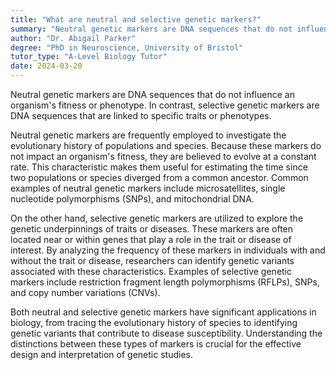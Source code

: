 ```yaml
---
title: "What are neutral and selective genetic markers?"
summary: "Neutral genetic markers are DNA sequences that do not influence fitness or phenotype, while selective genetic markers are linked to specific traits or phenotypes."
author: "Dr. Abigail Parker"
degree: "PhD in Neuroscience, University of Bristol"
tutor_type: "A-Level Biology Tutor"
date: 2024-03-20
---
```


Neutral genetic markers are DNA sequences that do not influence an organism's fitness or phenotype. In contrast, selective genetic markers are DNA sequences that are linked to specific traits or phenotypes.

Neutral genetic markers are frequently employed to investigate the evolutionary history of populations and species. Because these markers do not impact an organism's fitness, they are believed to evolve at a constant rate. This characteristic makes them useful for estimating the time since two populations or species diverged from a common ancestor. Common examples of neutral genetic markers include microsatellites, single nucleotide polymorphisms (SNPs), and mitochondrial DNA.

On the other hand, selective genetic markers are utilized to explore the genetic underpinnings of traits or diseases. These markers are often located near or within genes that play a role in the trait or disease of interest. By analyzing the frequency of these markers in individuals with and without the trait or disease, researchers can identify genetic variants associated with these characteristics. Examples of selective genetic markers include restriction fragment length polymorphisms (RFLPs), SNPs, and copy number variations (CNVs).

Both neutral and selective genetic markers have significant applications in biology, from tracing the evolutionary history of species to identifying genetic variants that contribute to disease susceptibility. Understanding the distinctions between these types of markers is crucial for the effective design and interpretation of genetic studies.
    
